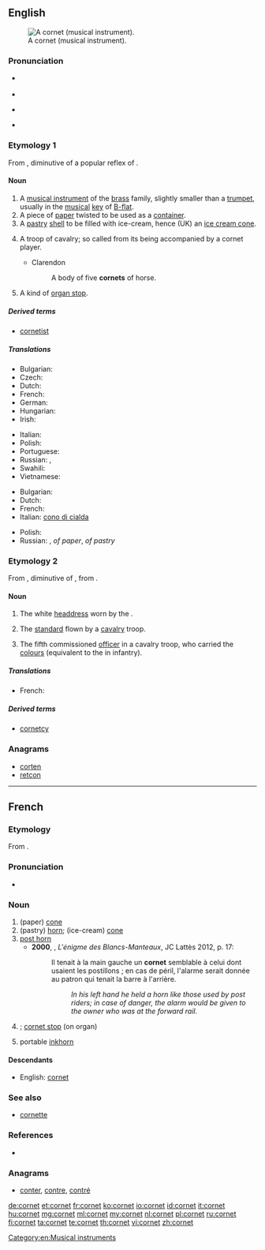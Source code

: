 ==English==
{{wikipedia}}
[[Image:Cornet2.png|thumb|A cornet (musical instrument).]]

===Pronunciation===
* {{a|US}} {{IPA|/kɔɹˈnɛt/}}
* {{rhymes|ɛt}}
* {{a|UK}} {{IPA|/ˈkɔːnɪt/}}
* {{rhymes|ɔː(ɹ)nɪt}}
{{rfap|lang=en}}

===Etymology 1===
From {{etyl|fro|en}} {{term|cornet|lang=fro}}, diminutive of a popular reflex of {{etyl|la|en}} {{term|cornu|cornū|horn|lang=la}}.

====Noun====
{{en-noun}}

# A [[musical instrument]] of the [[brass]] family, slightly smaller than a [[trumpet]], usually in the [[musical]] [[key]] of [[B-flat]].
# A piece of [[paper]] twisted to be used as a [[container]].
# A [[pastry]] [[shell]] to be filled with ice-cream, hence (UK) an [[ice cream cone]].
# {{obsolete}} A troop of cavalry; so called from its being accompanied by a cornet player.
#* Clarendon
#*: A body of five '''cornets''' of horse.
# A kind of [[organ stop]].

=====Derived terms=====
* [[cornetist]]

=====Translations=====
{{trans-top|musical instrument}}
* Bulgarian: {{t-|bg|корнет|m}}
* Czech: {{t-|cs|kornet|m}}
* Dutch: {{t+|nl|kornet}}
* French: {{t+|fr|cornet|m}}
* German: {{t+|de|Kornett|n}}
* Hungarian: {{t+|hu|kornett}}
* Irish: {{t-|ga|coirnéad|m}}
{{trans-mid}}
* Italian: {{t+|it|cornetta|f}}
* Polish: {{t+|pl|kornet|m}}
* Portuguese: {{t+|pt|corneta|f}}
* Russian: {{t+|ru|корнет|m|tr=kornét}}, {{t+|ru|корнет-а-пистон|m|tr=kornét-a-pistón}}
* Swahili: {{t-|sw|tarumbeta ndogo}}
* Vietnamese: {{t-|vi|kèn coonê}}
{{trans-bottom}}

{{trans-top|cone}}
* Bulgarian: {{t-|bg|фунийка|f}}
* Dutch: {{t+|nl|kornet}}
* French: {{t+|fr|cornet|m}}
* Italian: [[cono di cialda]] {{m}}
{{trans-mid}}
* Polish: {{t+|pl|kornet|m}}
* Russian: {{t+|ru|кулёк|m|tr=kul'ók}}, {{t+|ru|фунтик|m|tr=fúntik}} ''of paper'', {{t+|ru|рожок|m|tr=rožók}} ''of pastry''
{{trans-bottom}}

===Etymology 2===
From {{etyl|frm|en}} {{term|cornette|lang=frm}}, diminutive of {{term|corne|lang=frm}}, from {{etyl|la|en}} {{term|cornua||horns|lang=la}}.

====Noun====
{{en-noun}}

# The white [[headdress]] worn by the {{w|Sisters of Charity}}.
# {{obsolete}} The [[standard]] flown by a [[cavalry]] troop.
# {{historical}} The fifth commissioned [[officer]] in a cavalry troop, who carried the [[colours]] (equivalent to the {{term|ensign}} in infantry).

=====Translations=====
{{trans-top|military officer}}
*French: {{t+|fr|cornette|m}}
{{trans-mid}}
{{trans-bottom}}

=====Derived terms=====
* [[cornetcy]]

===Anagrams===
* [[corten#English|corten]]
* [[retcon#English|retcon]]

[[Category:en:Musical instruments]]

----

==French==

===Etymology===
From {{suffix|corne|et|lang=fr}}.

===Pronunciation===
*{{IPA|/kɔʁ.nɛ/|lang=fr}}

===Noun===
{{fr-noun|m}}

# (paper) [[cone]]
# (pastry) [[horn]]; (ice-cream) [[cone]]
# [[post horn]]
#*'''2000''', {{w|Jean-François Parot}}, ''L'énigme des Blancs-Manteaux'', JC Lattès 2012, p. 17:
#*:Il tenait à la main gauche un '''cornet''' semblable à celui dont usaient les postillons ; en cas de péril, l'alarme serait donnée au patron qui tenait la barre à l'arrière.
#*::''In his left hand he held a horn like those used by post riders; in case of danger, the alarm would be given to the owner who was at the forward rail.'' 
# {{musical instruments|lang=fr}} {{l|en|cornet}}; [[cornet stop]] (on organ)
# portable [[inkhorn]]

====Descendants====
* English: [[#English|cornet]]

===See also===
* [[cornette]]

===References===
* {{R:NPLarousse}}

===Anagrams===
* [[conter#French|conter]], [[contre#French|contre]], [[contré#French|contré]]

[[de:cornet]]
[[et:cornet]]
[[fr:cornet]]
[[ko:cornet]]
[[io:cornet]]
[[id:cornet]]
[[it:cornet]]
[[hu:cornet]]
[[mg:cornet]]
[[ml:cornet]]
[[my:cornet]]
[[nl:cornet]]
[[pl:cornet]]
[[ru:cornet]]
[[fi:cornet]]
[[ta:cornet]]
[[te:cornet]]
[[th:cornet]]
[[vi:cornet]]
[[zh:cornet]]